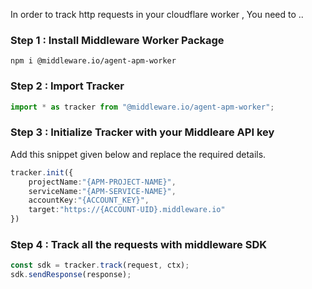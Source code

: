 

In order to track http requests in your cloudflare worker , You need to ..

### Step 1 :  Install Middleware Worker Package

```
npm i @middleware.io/agent-apm-worker
```

### Step 2 : Import Tracker
```javascript
import * as tracker from "@middleware.io/agent-apm-worker";
```

### Step 3 : Initialize Tracker with your Middleare API key  

Add this snippet given below and replace the required details.
```typescript
tracker.init({
    projectName:"{APM-PROJECT-NAME}",
    serviceName:"{APM-SERVICE-NAME}",
    accountKey:"{ACCOUNT_KEY}",
    target:"https://{ACCOUNT-UID}.middleware.io"
})
```

### Step 4 : Track all the requests with middleware SDK

```typescript		
const sdk = tracker.track(request, ctx);
sdk.sendResponse(response);
```
